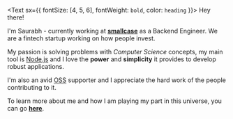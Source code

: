 <Text sx={{ fontSize: [4, 5, 6], fontWeight: `bold`, color: `heading` }}>
  Hey there!
</Text>

I'm Saurabh - currently working at <a target="_blank" rel="noreferrer" href="https://smallcase.com">**smallcase**</a> as a Backend Engineer. We are a fintech startup working on how people invest.

My passion is solving problems with *Computer Science* concepts, my main tool is <a target="_blank" rel="noreferrer" href="https://nodejs.org/">Node.js</a> and I love the **power** and **simplicity** it provides to develop robust applications.

I'm also an avid <a target="_blank" rel="noreferrer" href="https://opensource.com/open-source-way">OSS</a> supporter and I appreciate the hard work of the people contributing to it.

To learn more about me and how I am playing my part in this universe, you can go [**here**](/about).
